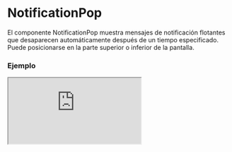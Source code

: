 # NotificationPop

El componente NotificationPop muestra mensajes de notificación flotantes que desaparecen automáticamente después de un tiempo especificado. Puede posicionarse en la parte superior o inferior de la pantalla.


### Ejemplo

<Iframe
  minHeightIframe="30dvh"
  src="https://fenextjs-component-storybook.vercel.app/iframe.html?args=&id=notification-notificationpop--index&viewMode=story"
/>

### Importación

Para importar el componente NotificationPop, se puede hacer desde fenextjs

```tsx copy
import { NotificationPop } from "fenextjs";
```

### Parámetros

| Parámetro    | Tipo            | Requerido | Default | Descripcion                                                                        |
| ------------ | --------------- | --------- | ------- | ---------------------------------------------------------------------------------- |
| classNamePop | string          | no        | ''      | Clase CSS para el contenedor del pop de notificación.                              |
| className    | string          | no        | ''      | Clase CSS adicional para el componente.                                            |
| typePop      | 'top' \| 'down' | no        | 'down'  | Posición de la notificación en la pantalla.                                        |
| time         | number          | no        | 2000    | Duración en milisegundos antes de que la notificación desaparezca automáticamente. |

### Storybook

Para ver el storybook del componente lo puede hacer con este [link](https://fenextjs-component-storybook.vercel.app/?path=/story/notification-notificationpop--index)

### Usos

- Notificación Pop básica

```tsx copy
<NotificationPop>Mensaje de notificación</NotificationPop>
```

- Notificación Pop en la parte superior

```tsx copy
<NotificationPop typePop="top">
  Notificación en la parte superior
</NotificationPop>
```

- Notificación Pop con duración personalizada

```tsx copy
<NotificationPop time={3000}>Mensaje que dura 3 segundos</NotificationPop>
```
